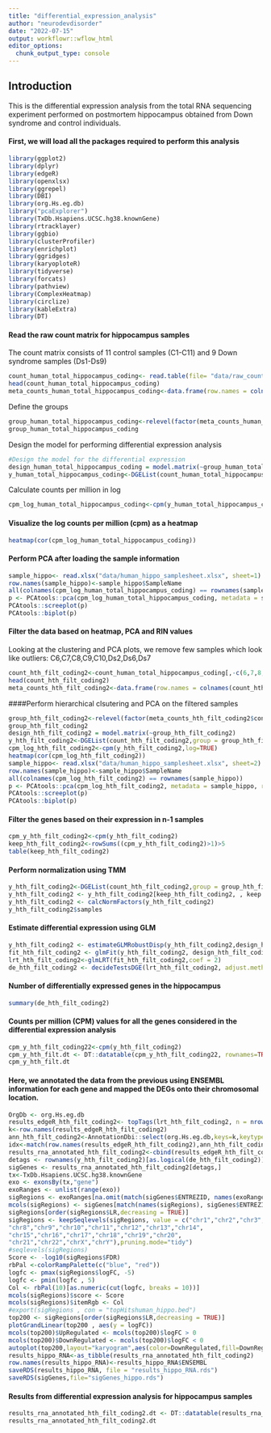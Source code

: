 ```yaml
---
title: "differential_expression_analysis"
author: "neurodevdisorder"
date: "2022-07-15"
output: workflowr::wflow_html
editor_options:
  chunk_output_type: console
---
```




## Introduction

This is the differential expression analysis from the total RNA sequencing experiment performed on postmortem hippocampus obtained from Down syndrome and control individuals.


#### First, we will load all the packages required to perform this analysis
```r
library(ggplot2)
library(dplyr)
library(edgeR)
library(openxlsx)
library(ggrepel)
library(DBI)
library(org.Hs.eg.db)
library("pcaExplorer")
library(TxDb.Hsapiens.UCSC.hg38.knownGene)
library(rtracklayer)
library(ggbio)
library(clusterProfiler)
library(enrichplot)
library(ggridges)
library(karyoploteR)
library(tidyverse)
library(forcats)
library(pathview)
library(ComplexHeatmap)
library(circlize)
library(kableExtra)
library(DT)
```

#### Read the raw count matrix for hippocampus samples

The count matrix consists of 11 control samples (C1-C11) and 9 Down syndrome samples (Ds1-Ds9)

```r
count_human_total_hippocampus_coding<- read.table(file= "data/raw_counts_human_hippo_matrix_coding.txt", header=T, row.names=1)
head(count_human_total_hippocampus_coding)
meta_counts_human_total_hippocampus_coding<-data.frame(row.names = colnames(count_human_total_hippocampus_coding),condition_human_total_hippocampus_coding=c("Cont","Cont","Cont","Cont","Cont","Cont","Cont","Cont","Cont","Cont","Cont","DS","DS","DS","DS","DS","DS","DS","DS","DS"))
```

Define the groups

```r
group_human_total_hippocampus_coding<-relevel(factor(meta_counts_human_total_hippocampus_coding$condition_human_total_hippocampus_coding),ref="Cont")
group_human_total_hippocampus_coding
```

Design the model for performing differential expression analysis

```r
#Design the model for the differential expression
design_human_total_hippocampus_coding = model.matrix(~group_human_total_hippocampus_coding)
y_human_total_hippocampus_coding<-DGEList(count_human_total_hippocampus_coding,group = group_human_total_hippocampus_coding)
```

Calculate counts per million in log

```r
cpm_log_human_total_hippocampus_coding<-cpm(y_human_total_hippocampus_coding,log=TRUE)
```

#### Visualize the log counts per million (cpm) as a heatmap
```r
heatmap(cor(cpm_log_human_total_hippocampus_coding))
```

#### Perform PCA after loading the sample information
```r
sample_hippo<- read.xlsx("data/human_hippo_samplesheet.xlsx", sheet=1)
row.names(sample_hippo)<-sample_hippo$SampleName
all(colnames(cpm_log_human_total_hippocampus_coding) == rownames(sample_hippo))
p <- PCAtools::pca(cpm_log_human_total_hippocampus_coding, metadata = sample_hippo, removeVar = 0.1)
PCAtools::screeplot(p)
PCAtools::biplot(p)
```

#### Filter the data based on heatmap, PCA and RIN values

Looking at the clustering and PCA plots, we remove few samples which look like outliers: C6,C7,C8,C9,C10,Ds2,Ds6,Ds7

```r
count_hth_filt_coding2<-count_human_total_hippocampus_coding[,-c(6,7,8,9,10,13,17,18)]
head(count_hth_filt_coding2)
meta_counts_hth_filt_coding2<-data.frame(row.names = colnames(count_hth_filt_coding2),condition_hth_filt_coding2=c("Cont","Cont","Cont","Cont","Cont","Cont","DS","DS","DS","DS","DS","DS"))
```

####Perform hierarchical clsutering and PCA on the filtered samples

```r
group_hth_filt_coding2<-relevel(factor(meta_counts_hth_filt_coding2$condition_hth_filt_coding2),ref="Cont")
group_hth_filt_coding2
design_hth_filt_coding2 = model.matrix(~group_hth_filt_coding2)
y_hth_filt_coding2<-DGEList(count_hth_filt_coding2,group = group_hth_filt_coding2)
cpm_log_hth_filt_coding2<-cpm(y_hth_filt_coding2,log=TRUE)
heatmap(cor(cpm_log_hth_filt_coding2))
sample_hippo<- read.xlsx("data/human_hippo_samplesheet.xlsx", sheet=2)
row.names(sample_hippo)<-sample_hippo$SampleName
all(colnames(cpm_log_hth_filt_coding2) == rownames(sample_hippo))
p <- PCAtools::pca(cpm_log_hth_filt_coding2, metadata = sample_hippo, removeVar = 0.1)
PCAtools::screeplot(p)
PCAtools::biplot(p)
```

#### Filter the genes based on their expression in n-1 samples
```r
cpm_y_hth_filt_coding2<-cpm(y_hth_filt_coding2)
keep_hth_filt_coding2<-rowSums((cpm_y_hth_filt_coding2)>1)>5
table(keep_hth_filt_coding2)
```

#### Perform normalization using TMM
```r
y_hth_filt_coding2<-DGEList(count_hth_filt_coding2,group = group_hth_filt_coding2)
y_hth_filt_coding2 <- y_hth_filt_coding2[keep_hth_filt_coding2, , keep.lib.sizes=FALSE]
y_hth_filt_coding2 <- calcNormFactors(y_hth_filt_coding2)
y_hth_filt_coding2$samples
```

#### Estimate differential expression using GLM
```r
y_hth_filt_coding2 <- estimateGLMRobustDisp(y_hth_filt_coding2,design_hth_filt_coding2, verbose = TRUE)
fit_hth_filt_coding2 <- glmFit(y_hth_filt_coding2, design_hth_filt_coding2)
lrt_hth_filt_coding2<-glmLRT(fit_hth_filt_coding2,coef = 2)
de_hth_filt_coding2 <- decideTestsDGE(lrt_hth_filt_coding2, adjust.method="BH", p.value = 0.05)
```

#### Number of differentially expressed genes in the hippocampus
```r
summary(de_hth_filt_coding2)
```

#### Counts per million (CPM) values for all the genes considered in the differential expression analysis

```r
cpm_y_hth_filt_coding22<-cpm(y_hth_filt_coding2)
cpm_y_hth_filt.dt <- DT::datatable(cpm_y_hth_filt_coding22, rownames=TRUE, class="white-space: nowrap", escape=FALSE) 
cpm_y_hth_filt.dt
```


#### Here, we annotated the data from the previous using ENSEMBL information for each gene and mapped the DEGs onto their chromosomal location.

```r
OrgDb <- org.Hs.eg.db
results_edgeR_hth_filt_coding2<- topTags(lrt_hth_filt_coding2, n = nrow(count_hth_filt_coding2), sort.by = "none")
k<-row.names(results_edgeR_hth_filt_coding2)
ann_hth_filt_coding2<-AnnotationDbi::select(org.Hs.eg.db,keys=k,keytype = "ENSEMBL",columns=c("ENTREZID","SYMBOL","GENENAME","CHR","UNIPROT","ALIAS","GENENAME"))
idx<-match(row.names(results_edgeR_hth_filt_coding2),ann_hth_filt_coding2$ENSEMBL)
results_rna_annotated_hth_filt_coding2<-cbind(results_edgeR_hth_filt_coding2,ann_hth_filt_coding2[idx,])
detags <- rownames(y_hth_filt_coding2)[as.logical(de_hth_filt_coding2)]
sigGenes <- results_rna_annotated_hth_filt_coding2[detags,]
tx<-TxDb.Hsapiens.UCSC.hg38.knownGene
exo <- exonsBy(tx,"gene")
exoRanges <- unlist(range(exo))
sigRegions <- exoRanges[na.omit(match(sigGenes$ENTREZID, names(exoRanges)))]
mcols(sigRegions) <- sigGenes[match(names(sigRegions), sigGenes$ENTREZID),]
sigRegions[order(sigRegions$LR,decreasing = TRUE)]
sigRegions <- keepSeqlevels(sigRegions, value = c("chr1","chr2","chr3","chr4","chr5","chr6","chr7",
"chr8","chr9","chr10","chr11","chr12","chr13","chr14",
"chr15","chr16","chr17","chr18","chr19","chr20",
"chr21","chr22","chrX","chrY"),pruning.mode="tidy")
#seqlevels(sigRegions)
Score <- -log10(sigRegions$FDR)
rbPal <-colorRampPalette(c("blue", "red"))
logfc <- pmax(sigRegions$logFC, -5)
logfc <- pmin(logfc , 5)
Col <- rbPal(10)[as.numeric(cut(logfc, breaks = 10))]
mcols(sigRegions)$score <- Score
mcols(sigRegions)$itemRgb <- Col
#export(sigRegions , con = "topHitshuman_hippo.bed")
top200 <- sigRegions[order(sigRegions$LR,decreasing = TRUE)]
plotGrandLinear(top200 , aes(y = logFC))
mcols(top200)$UpRegulated <- mcols(top200)$logFC > 0
mcols(top200)$DownRegulated <- mcols(top200)$logFC < 0
autoplot(top200,layout="karyogram",aes(color=DownRegulated,fill=DownRegulated))
results_hippo_RNA<-as_tibble(results_rna_annotated_hth_filt_coding2)
row.names(results_hippo_RNA)<-results_hippo_RNA$ENSEMBL
saveRDS(results_hippo_RNA, file = "results_hippo_RNA.rds")
saveRDS(sigGenes,file="sigGenes_hippo.rds")
```

#### Results from differential expression analysis for hippocampus samples

```r
results_rna_annotated_hth_filt_coding2.dt <- DT::datatable(results_rna_annotated_hth_filt_coding2, rownames=TRUE, class="white-space: nowrap", escape=FALSE) 
results_rna_annotated_hth_filt_coding2.dt
```
